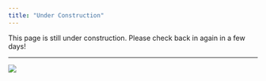 ```yaml
---
title: "Under Construction"
---
```


This page is still under construction. Please check back in again in a few days!
<br>

---

![](./img/under_construction.jpg){.hero}
